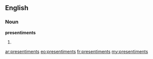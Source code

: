 ==English==

===Noun===
'''presentiments'''

# {{plural of|[[presentiment]]}}

[[ar:presentiments]]
[[eo:presentiments]]
[[fr:presentiments]]
[[my:presentiments]]